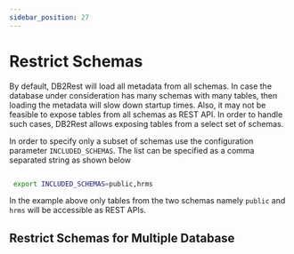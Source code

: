 ```yaml
---
sidebar_position: 27
---
```


# Restrict Schemas

By default, DB2Rest will load all metadata from all schemas. In case the database under consideration has many schemas with
many tables, then loading the metadata will slow down startup times. Also, it may not be feasible to expose tables from all
schemas as REST API. In order to handle such cases, DB2Rest allows exposing tables from a select set of schemas.


In order to specify only a subset of schemas use the configuration parameter `INCLUDED_SCHEMAS`. The list can be specified as a comma separated string as shown below

```bash

 export INCLUDED_SCHEMAS=public,hrms

```

In the example above only tables from the two schemas namely `public` and `hrms` will be accessible as REST APIs.


## Restrict Schemas for Multiple Database
